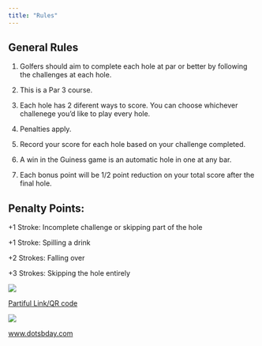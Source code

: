 ```yaml
---
title: "Rules"
---
```


## General Rules

1.  Golfers should aim to complete each hole at par or better by following the challenges at each hole.

2.  This is a Par 3 course.

3.  Each hole has 2 diferent ways to score. You can choose whichever challenege you'd like to play every hole.

4.  Penalties apply.

5.  Record your score for each hole based on your challenge completed.

6.  A win in the Guiness game is an automatic hole in one at any bar.

7.  Each bonus point will be 1/2 point reduction on your total score after the final hole.

## Penalty Points:

+1 Stroke: Incomplete challenge or skipping part of the hole

+1 Stroke: Spilling a drink

+2 Strokes: Falling over

+3 Strokes: Skipping the hole entirely

[![](images/partiful-02.png)](https://partiful.com/e/BcU9GWCVZIkCg4CvfiPX)

[Partiful Link/QR code](https://partiful.com/e/BcU9GWCVZIkCg4CvfiPX)

[![](images/efile-02.png)](www.dotsbday.com)

[www.dotsbday.com](www.dotsbday.com)
